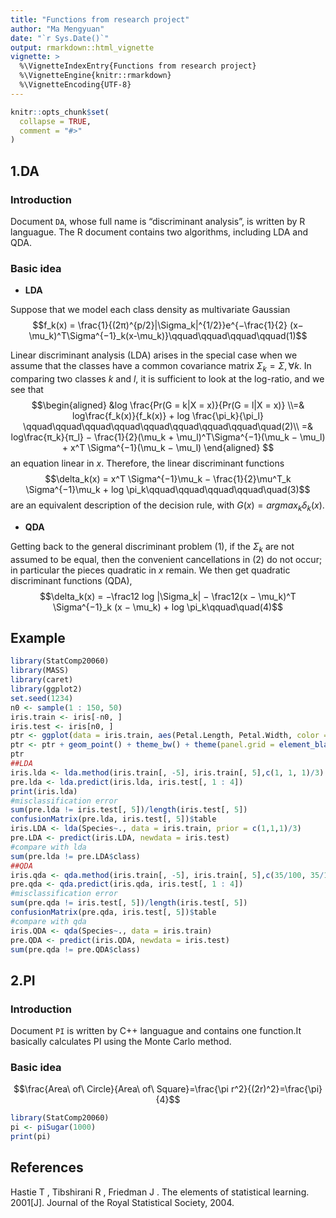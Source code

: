 ---
title: "Functions from research project"
author: "Ma Mengyuan"
date: "`r Sys.Date()`"
output: rmarkdown::html_vignette
vignette: >
  %\VignetteIndexEntry{Functions from research project}
  %\VignetteEngine{knitr::rmarkdown}
  %\VignetteEncoding{UTF-8}
---

```{r setup, include = FALSE}
knitr::opts_chunk$set(
  collapse = TRUE,
  comment = "#>"
)
```


## 1.DA

### Introduction

Document `DA`, whose full name is "discriminant analysis", is written by R languague. The R document contains two algorithms, including LDA and QDA.

### Basic idea

+ **LDA**

Suppose that we model each class density as multivariate Gaussian
$$f_k(x) = \frac{1}{(2π)^{p/2}|\Sigma_k|^{1/2}}e^{−\frac{1}{2} (x−\mu_k)^T\Sigma^{−1}_k(x-\mu_k)}\qquad\qquad\qquad\qquad(1)$$

Linear discriminant analysis (LDA) arises in the special case when we assume that the classes have a common covariance matrix $\Sigma_k = \Sigma, \forall k$. In comparing two classes $k$ and $l$, it is sufficient to look at the log-ratio, and we see that
$$\begin{aligned} 
&log \frac{Pr(G = k|X = x)}{Pr(G = l|X = x)} 
\\=& log\frac{f_k(x)}{f_k(x)} + log \frac{\pi_k}{\pi_l} \qquad\qquad\qquad\qquad\qquad\qquad\qquad\qquad\quad(2)\\
=& log\frac{π_k}{π_l} − \frac{1}{2}(\mu_k + \mu_l)^T\Sigma^{−1}(\mu_k − \mu_l) + x^T \Sigma^{−1}(\mu_k − \mu_l)
\end{aligned} $$
an equation linear in $x$. Therefore, the linear discriminant functions
$$\delta_k(x) = x^T \Sigma^{−1}\mu_k − \frac{1}{2}\mu^T_k \Sigma^{−1}\mu_k + log \pi_k\qquad\qquad\qquad\qquad\quad(3)$$
are an equivalent description of the decision rule, with $G(x)=argmax _k\delta_k(x)$.

+ **QDA**

 Getting back to the general discriminant problem (1), if the $\Sigma_k$ are not assumed to be equal, then the convenient cancellations in (2) do not
occur; in particular the pieces quadratic in $x$ remain. We then get quadratic discriminant functions (QDA),
$$\delta_k(x) = −\frac12 log |\Sigma_k| − \frac12(x − \mu_k)^T \Sigma^{−1}_k (x − \mu_k) + log \pi_k\qquad\quad(4)$$

## Example
```{r}
library(StatComp20060)
library(MASS)
library(caret)
library(ggplot2)
set.seed(1234)
n0 <- sample(1 : 150, 50)
iris.train <- iris[-n0, ]
iris.test <- iris[n0, ]
ptr <- ggplot(data = iris.train, aes(Petal.Length, Petal.Width, color = Species))
ptr <- ptr + geom_point() + theme_bw() + theme(panel.grid = element_blank())
ptr
##LDA
iris.lda <- lda.method(iris.train[, -5], iris.train[, 5],c(1, 1, 1)/3)
pre.lda <- lda.predict(iris.lda, iris.test[, 1 : 4])
print(iris.lda)
#misclassification error
sum(pre.lda != iris.test[, 5])/length(iris.test[, 5])
confusionMatrix(pre.lda, iris.test[, 5])$table
iris.LDA <- lda(Species~., data = iris.train, prior = c(1,1,1)/3)
pre.LDA <- predict(iris.LDA, newdata = iris.test)
#compare with lda
sum(pre.lda != pre.LDA$class)
##QDA
iris.qda <- qda.method(iris.train[, -5], iris.train[, 5],c(35/100, 35/100, 30/100))
pre.qda <- qda.predict(iris.qda, iris.test[, 1 : 4])
#misclassification error
sum(pre.qda != iris.test[, 5])/length(iris.test[, 5])
confusionMatrix(pre.qda, iris.test[, 5])$table
#compare with qda
iris.QDA <- qda(Species~., data = iris.train)
pre.QDA <- predict(iris.QDA, newdata = iris.test)
sum(pre.qda != pre.QDA$class)
```

## 2.PI

### Introduction
Document `PI` is written by C++ languague and contains one function.It basically calculates PI using the Monte Carlo method.

### Basic idea
$$\frac{Area\ of\ Circle}{Area\ of\ Square}=\frac{\pi r^2}{(2r)^2}=\frac{\pi}{4}$$

```{r}
library(StatComp20060)
pi <- piSugar(1000)
print(pi)
```




## References

Hastie T , Tibshirani R , Friedman J . The elements of statistical learning. 2001[J]. Journal of the Royal Statistical Society, 2004.